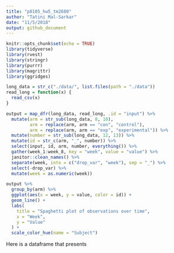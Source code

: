 ```yaml
---
title: "p8105_hw5_tm2680"
author: "Tatini Mal-Sarkar"
date: "11/5/2018"
output: github_document
---
```


```r
knitr::opts_chunk$set(echo = TRUE)
library(tidyverse)
library(rvest)
library(stringr)
library(purrr)
library(magrittr)
library(ggridges)
```

```r
long_data = str_c("./data/", list.files(path = "./data")) 
read_long = function(x) {
  read_csv(x)
}

output = map_dfr(long_data, read_long, .id = "input") %>% 
  mutate(arm = str_sub(long_data, 8, 10),
         arm = replace(arm, arm == "con", "control"),
         arm = replace(arm, arm == "exp", "experimental")) %>% 
  mutate(number = str_sub(long_data, 12, 13)) %>% 
  mutate(id = str_c(arm, "_", number)) %>% 
  select(input, id, arm, number, everything()) %>% 
  gather(week_1:week_8, key = "week", value = "value") %>%
  janitor::clean_names() %>% 
  separate(week, into = c("drop_var", "week"), sep = "_") %>% 
  select(-drop_var) %>% 
  mutate(week = as.numeric(week))

output %>% 
  group_by(arm) %>% 
  ggplot(aes(x = week, y = value, color = id)) +
  geom_line() +
  labs(
    title = "Spaghetti plot of observations over time",
    x = "Week",
    y = "Value"
  ) +
  scale_color_hue(name = "Subject")
```

Here is a dataframe that presents 



